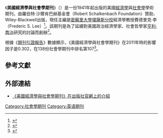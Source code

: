 {{Infobox journal
| title= 美國經濟學與社會學期刊<br>The American Journal of Economy and Sociology
| cover = [[File:The_American_Journal_of_Economy_and_Sociology_cover.jpg|File:The American Journal of Economy and Sociology cover.jpg]]
| editor = 費德里克·李
| discipline = [[政治經濟學|政治經濟學]]<br>[[社會哲學|社會哲學]]
| language=英語
| former_names =
| abbreviation = Am. J. Econ. Sociol.
| publisher = Wiley-Blackwell
| country = 
| frequency = 五年刊
| history = 1941年－現在
| openaccess = Hybrid
| license = 
| impact = 0.302
| impact-year = 2011
| website = http://onlinelibrary.wiley.com/journal/10.1111/(ISSN)1536-7150
| link1 = http://onlinelibrary.wiley.com/journal/10.1111/(ISSN)1536-7150/currentissue
| link1-name = 線上閱讀
| link2 = http://onlinelibrary.wiley.com/journal/10.1111/(ISSN)1536-7150/issues
| link2-name = 線上閱讀
| OCLC = 01480136
| LCCN = 5141703
| CODEN = AJESA3
| ISSN = 0002-9246
| eISSN = 1536-7150
}}
《'''美國經濟學與社會學期刊'''》（''{{lang|en|The American Journal of Economics and Sociology}}''）是一份1941年起出版的美國[[經濟學|經濟學]]與[[社會學|社會學]]學術期刊，由羅伯特·沙爾肯巴赫基金會（Robert Schalkenbach Foundation）贊助、Wiley-Blackwell出版，現任主編是[[密蘇里大學堪薩斯分校|密蘇里大學堪薩斯分校]]經濟學教授費德里克·李（Frederic S. Lee）<ref>{{Cite web|url=http://schalkenbach.org/about-us-menu/what-we-do/|title=Robert Schalkenbach Foundation website|publisher=Robert Schalkenbach Foundation|language=en|accessdate=2013-05-22|archive-url=https://web.archive.org/web/20120823050140/http://schalkenbach.org/about-us-menu/what-we-do|archive-date=2012-08-23|dead-url=yes}}</ref>。該期刊是為了延續對美國政治經濟學家、社會哲學家[[亨利·喬治|亨利·喬治]]研究的討論而創辦<ref>{{cite journal |doi=10.1111/1536-7150.00069 |title=On the Origins of the American Journal of Economics and Sociology: Its Purposes and Objectives |year=2001 |last1=Lissner |first1=Will |journal=''American Journal of Economics and Sociology''|language=en |volume=60 |issue=2 |pages=423}}</ref>。

根據《[[期刊引證報告|期刊引證報告]]》數據顯示，《美國經濟學與社會學期刊》在2011年時的影響因子是0.302，在138份社會學期刊中排名第107<ref name=WoS>{{cite book |year=2012 |chapter=Journals Ranked by Impact: Sociology |title=2011 Journal Citation Reports |publisher=[[湯森路透|Thomson Reuters]] |edition=Social Sciences |accessdate=2012-08-10 |series=Web of Science |language=en |postscript=.}}</ref>。

== 參考文獻 ==
{{reflist}}

== 外部連結 ==
* [http://onlinelibrary.wiley.com/journal/10.1111/(ISSN)1536-7150 《美國經濟學與社會學期刊》在出版社官網上的介紹] {{en}}

[[Category:社會學期刊|Category:社會學期刊]]
[[Category:英语期刊|Category:英语期刊]]